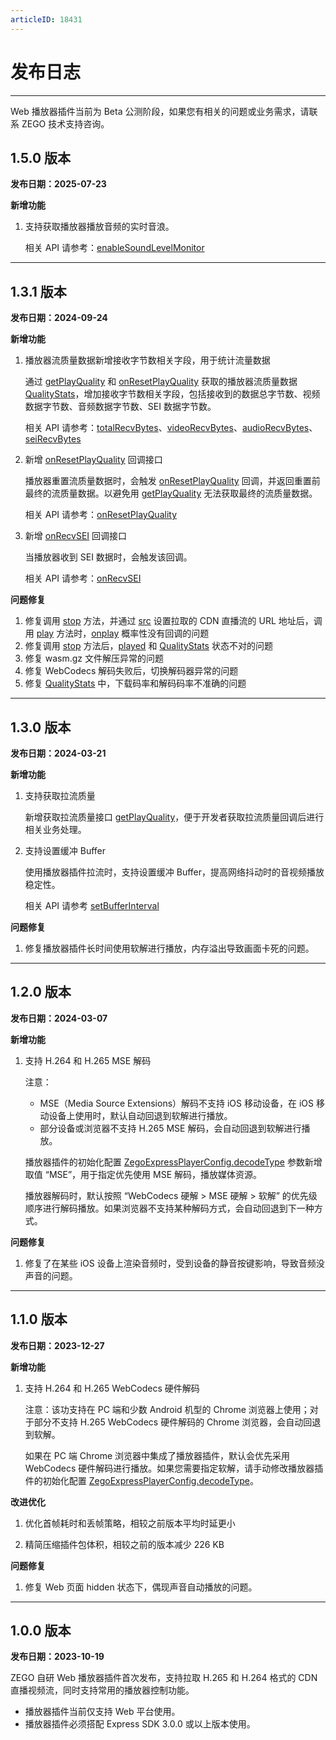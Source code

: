 ```yaml
---
articleID: 18431
---
```

# 发布日志

- - -

<Warning title="注意">

Web 播放器插件当前为 Beta 公测阶段，如果您有相关的问题或业务需求，请联系 ZEGO 技术支持咨询。

</Warning>


## 1.5.0 版本 <a id="1.5.0"></a>

**发布日期：2025-07-23**

**新增功能**

1. 支持获取播放器播放音频的实时音浪。

    相关 API 请参考：[enableSoundLevelMonitor](@enableSoundLevelMonitor)

--- 

## 1.3.1 版本 <a id="1.3.1"></a>

**发布日期：2024-09-24**

**新增功能**

1. 播放器流质量数据新增接收字节数相关字段，用于统计流量数据

    通过 [getPlayQuality](@getPlayQuality) 和 [onResetPlayQuality](@onResetPlayQuality) 获取的播放器流质量数据 [QualityStats](@-QualityStats)，增加接收字节数相关字段，包括接收到的数据总字节数、视频数据字节数、音频数据字节数、SEI 数据字节数。

    相关 API 请参考：[totalRecvBytes](https://doc-zh.zego.im/article/api?doc=Express_Video_SDK_API~javascript_web~interface~QualityStats#total-recv-bytes)、[videoRecvBytes](https://doc-zh.zego.im/article/api?doc=Express_Video_SDK_API~javascript_web~interface~QualityStats#video-recv-bytes)、[audioRecvBytes](https://doc-zh.zego.im/article/api?doc=Express_Video_SDK_API~javascript_web~interface~QualityStats#audio-recv-bytes)、[seiRecvBytes](https://doc-zh.zego.im/article/api?doc=Express_Video_SDK_API~javascript_web~interface~QualityStats#sei-recv-bytes)


2. 新增 [onResetPlayQuality](@onResetPlayQuality) 回调接口

    播放器重置流质量数据时，会触发 [onResetPlayQuality](@onResetPlayQuality) 回调，并返回重置前最终的流质量数据。以避免用 [getPlayQuality](@getPlayQuality) 无法获取最终的流质量数据。

    相关 API 请参考：[onResetPlayQuality](@onResetPlayQuality)

3. 新增 [onRecvSEI](@onRecvSEI) 回调接口

    当播放器收到 SEI 数据时，会触发该回调。

    相关 API 请参考：[onRecvSEI](@onRecvSEI)

**问题修复**

1. 修复调用 [stop](@stop) 方法，并通过 [src](@src) 设置拉取的 CDN 直播流的 URL 地址后，调用 [play](@play) 方法时，[onplay](@onplay) 概率性没有回调的问题
2. 修复调用 [stop](@stop) 方法后，[played](@played) 和 [QualityStats](@-QualityStats) 状态不对的问题
3. 修复 wasm.gz 文件解压异常的问题
4. 修复 WebCodecs 解码失败后，切换解码器异常的问题
5. 修复 [QualityStats](@-QualityStats) 中，下载码率和解码码率不准确的问题


---


## 1.3.0 版本 <a id="1.3.0"></a>

**发布日期：2024-03-21**

**新增功能**

1. 支持获取拉流质量

    新增获取拉流质量接口 [getPlayQuality](@getPlayQuality-ZegoExpressPlayer)，便于开发者获取拉流质量回调后进行相关业务处理。

2. 支持设置缓冲 Buffer

    使用播放器插件拉流时，支持设置缓冲 Buffer，提高网络抖动时的音视频播放稳定性。

    相关 API 请参考 [setBufferInterval](@setBufferInterval-ZegoExpressPlayer)

**问题修复**

1. 修复播放器插件长时间使用软解进行播放，内存溢出导致画面卡死的问题。

---

## 1.2.0 版本 <a id="1.2.0"></a>

**发布日期：2024-03-07**

**新增功能**

1. 支持 H.264 和 H.265 MSE 解码

    注意：

    - MSE（Media Source Extensions）解码不支持 iOS 移动设备，在 iOS 移动设备上使用时，默认自动回退到软解进行播放。
    - 部分设备或浏览器不支持 H.265 MSE 解码，会自动回退到软解进行播放。

    播放器插件的初始化配置 [ZegoExpressPlayerConfig.decodeType](https://doc-zh.zego.im/article/api?doc=Express_Video_SDK_API~javascript_web~interface~ZegoExpressPlayerConfig#decode-type) 参数新增取值 “MSE”，用于指定优先使用 MSE 解码，播放媒体资源。

    播放器解码时，默认按照 “WebCodecs 硬解 > MSE 硬解 > 软解” 的优先级顺序进行解码播放。如果浏览器不支持某种解码方式，会自动回退到下一种方式。

**问题修复**

1. 修复了在某些 iOS 设备上渲染音频时，受到设备的静音按键影响，导致音频没声音的问题。

---


## 1.1.0 版本 <a id="1.1.0"></a>

**发布日期：2023-12-27**

**新增功能**

1. 支持 H.264 和 H.265 WebCodecs 硬件解码

    注意：该功支持在 PC 端和少数 Android 机型的 Chrome 浏览器上使用；对于部分不支持 H.265 WebCodecs 硬件解码的 Chrome 浏览器，会自动回退到软解。

    如果在 PC 端 Chrome 浏览器中集成了播放器插件，默认会优先采用 WebCodecs 硬件解码进行播放。如果您需要指定软解，请手动修改播放器插件的初始化配置 [ZegoExpressPlayerConfig.decodeType](https://doc-zh.zego.im/article/api?doc=Express_Video_SDK_API~javascript_web~interface~ZegoExpressPlayerConfig#decode-type)。

**改进优化**

1. 优化首帧耗时和丢帧策略，相较之前版本平均时延更小

2. 精简压缩插件包体积，相较之前的版本减少 226 KB

**问题修复**

1. 修复 Web 页面 hidden 状态下，偶现声音自动播放的问题。

---


## 1.0.0 版本 <a id="1.0.0"></a>

**发布日期：2023-10-19**

ZEGO 自研 Web 播放器插件首次发布，支持拉取 H.265 和 H.264 格式的 CDN 直播视频流，同时支持常用的播放器控制功能。

<Warning title="注意">


- 播放器插件当前仅支持 Web 平台使用。 
- 播放器插件必须搭配 Express SDK 3.0.0 或以上版本使用。 

</Warning>



